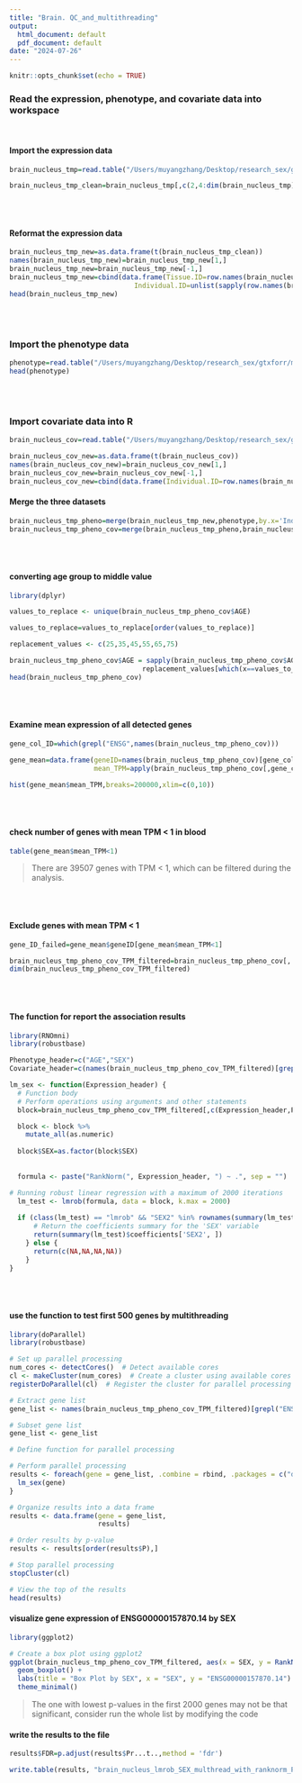 ```yaml
---
title: "Brain. QC_and_multithreading"
output:
  html_document: default
  pdf_document: default
date: "2024-07-26"
---
```


```r
knitr::opts_chunk$set(echo = TRUE)
```




### Read the expression, phenotype, and covariate data into workspace

<br>

#### Import the expression data 
```r
brain_nucleus_tmp=read.table("/Users/muyangzhang/Desktop/research_sex/gtxforr/tpm_tissue/gene_tpm_brain_nucleus_accumbens_basal ganglia.gct",stringsAsFactors = F,header=T,skip=2,check.names = F,sep='\t')

brain_nucleus_tmp_clean=brain_nucleus_tmp[,c(2,4:dim(brain_nucleus_tmp)[2])]

```

<br>
<br>

#### Reformat the expression data 
```r

brain_nucleus_tmp_new=as.data.frame(t(brain_nucleus_tmp_clean))
names(brain_nucleus_tmp_new)=brain_nucleus_tmp_new[1,]
brain_nucleus_tmp_new=brain_nucleus_tmp_new[-1,]
brain_nucleus_tmp_new=cbind(data.frame(Tissue.ID=row.names(brain_nucleus_tmp_new),
                               Individual.ID=unlist(sapply(row.names(brain_nucleus_tmp_new),function(x) sub("^([^\\-]+\\-[^\\-]+).*", "\\1", x)))),brain_nucleus_tmp_new)
head(brain_nucleus_tmp_new)
```

<br>
<br>

### Import the phenotype data

```r

phenotype=read.table("/Users/muyangzhang/Desktop/research_sex/gtxforr/metadata_files/GTEx_Analysis_v8_Annotations_SubjectPhenotypesDS.txt", stringsAsFactors = F,header=T,check.names = F,sep='\t')
head(phenotype)

```

<br>
<br>

### Import covariate data into R

```r

brain_nucleus_cov=read.table("/Users/muyangzhang/Desktop/research_sex/gtxforr/cis_qtl/GTEx_Analysis_v8_eQTL_covariates/Brain_Nucleus_accumbens_basal_ganglia.v8.covariates.txt",stringsAsFactors = F,header=T,check.names = F,sep='\t')

brain_nucleus_cov_new=as.data.frame(t(brain_nucleus_cov))
names(brain_nucleus_cov_new)=brain_nucleus_cov_new[1,]
brain_nucleus_cov_new=brain_nucleus_cov_new[-1,]
brain_nucleus_cov_new=cbind(data.frame(Individual.ID=row.names(brain_nucleus_cov_new)),brain_nucleus_cov_new)

```


#### Merge the three datasets

```r

brain_nucleus_tmp_pheno=merge(brain_nucleus_tmp_new,phenotype,by.x='Individual.ID',by.y='SUBJID')
brain_nucleus_tmp_pheno_cov=merge(brain_nucleus_tmp_pheno,brain_nucleus_cov_new,by='Individual.ID')

```


<br>
<br>

#### converting age group to middle value
```r
library(dplyr)

values_to_replace <- unique(brain_nucleus_tmp_pheno_cov$AGE)
```


```r
values_to_replace=values_to_replace[order(values_to_replace)]

replacement_values <- c(25,35,45,55,65,75)

brain_nucleus_tmp_pheno_cov$AGE = sapply(brain_nucleus_tmp_pheno_cov$AGE, function(x)
                                 replacement_values[which(x==values_to_replace)])
head(brain_nucleus_tmp_pheno_cov)
```

<br>
<br>

#### Examine mean expression of all detected genes

```r

gene_col_ID=which(grepl("ENSG",names(brain_nucleus_tmp_pheno_cov)))

gene_mean=data.frame(geneID=names(brain_nucleus_tmp_pheno_cov)[gene_col_ID],
                     mean_TPM=apply(brain_nucleus_tmp_pheno_cov[,gene_col_ID],2,function(x) mean(as.numeric(x))))

hist(gene_mean$mean_TPM,breaks=200000,xlim=c(0,10))
```
<br>
<br>

#### check number of genes with mean TPM < 1 in blood

```r

table(gene_mean$mean_TPM<1)
```
> There are 39507 genes with TPM < 1, which can be filtered during the analysis.

<br>
<br>

#### Exclude genes with mean TPM < 1
```r

gene_ID_failed=gene_mean$geneID[gene_mean$mean_TPM<1]

brain_nucleus_tmp_pheno_cov_TPM_filtered=brain_nucleus_tmp_pheno_cov[,!names(brain_nucleus_tmp_pheno_cov) %in%gene_ID_failed]
dim(brain_nucleus_tmp_pheno_cov_TPM_filtered)
```


<br>
<br>


#### The function for report the association results 

```r
library(RNOmni)
library(robustbase)

Phenotype_header=c("AGE","SEX")
Covariate_header=c(names(brain_nucleus_tmp_pheno_cov_TPM_filtered)[grepl('Inferred',names(brain_nucleus_tmp_pheno_cov_TPM_filtered))],"PC1","PC2","PC3","PC4","PC5")

lm_sex <- function(Expression_header) {
  # Function body
  # Perform operations using arguments and other statements
  block=brain_nucleus_tmp_pheno_cov_TPM_filtered[,c(Expression_header,Phenotype_header,Covariate_header)]

  block <- block %>%
    mutate_all(as.numeric)
  
  block$SEX=as.factor(block$SEX)
  
  
  formula <- paste("RankNorm(", Expression_header, ") ~ .", sep = "")

# Running robust linear regression with a maximum of 2000 iterations
  lm_test <- lmrob(formula, data = block, k.max = 2000)
  
  if (class(lm_test) == "lmrob" && "SEX2" %in% rownames(summary(lm_test)$coefficients)) {
      # Return the coefficients summary for the 'SEX' variable
      return(summary(lm_test)$coefficients['SEX2', ])
    } else {
      return(c(NA,NA,NA,NA))
    }
}


```

<br>
<br>

#### use the function to test first 500 genes by multithreading 

```r

library(doParallel)
library(robustbase)

# Set up parallel processing
num_cores <- detectCores()  # Detect available cores
cl <- makeCluster(num_cores)  # Create a cluster using available cores
registerDoParallel(cl)  # Register the cluster for parallel processing

# Extract gene list
gene_list <- names(brain_nucleus_tmp_pheno_cov_TPM_filtered)[grepl("ENSG", names(brain_nucleus_tmp_pheno_cov_TPM_filtered))]

# Subset gene list
gene_list <- gene_list

# Define function for parallel processing

# Perform parallel processing
results <- foreach(gene = gene_list, .combine = rbind, .packages = c("dplyr","RNOmni","robustbase")) %dopar% {
  lm_sex(gene)
}

# Organize results into a data frame
results <- data.frame(gene = gene_list,
                      results)

# Order results by p-value
results <- results[order(results$P),]

# Stop parallel processing
stopCluster(cl)

# View the top of the results
head(results)
```


#### visualize gene expression of ENSG00000157870.14 by SEX
```r

library(ggplot2)

# Create a box plot using ggplot2
ggplot(brain_nucleus_tmp_pheno_cov_TPM_filtered, aes(x = SEX, y = RankNorm(as.numeric(ENSG00000157870.14)), fill = as.factor(SEX))) +
  geom_boxplot() +
  labs(title = "Box Plot by SEX", x = "SEX", y = "ENSG00000157870.14") +
  theme_minimal()

```

> The one with lowest p-values in the first 2000 genes may not be that significant, consider run the whole list by modifying the code


#### write the results to the file
```r

results$FDR=p.adjust(results$Pr...t..,method = 'fdr')

write.table(results, "brain_nucleus_lmrob_SEX_multhread_with_ranknorm_FDR.txt", quote=F, row.names = F, sep='\t')

```
